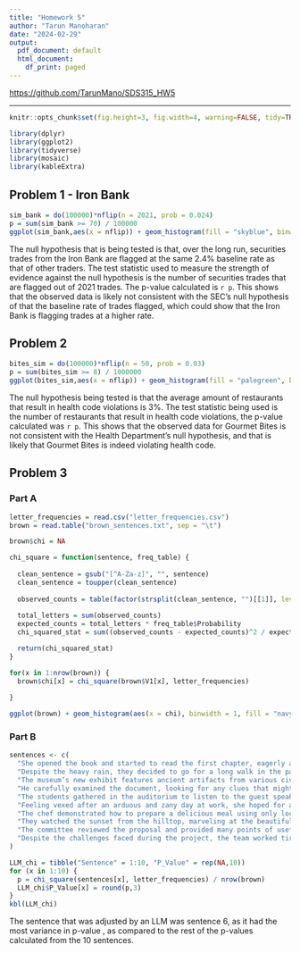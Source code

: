 ```yaml
---
title: "Homework 5"
author: "Tarun Manoharan"
date: "2024-02-29"
output:
  pdf_document: default
  html_document:
    df_print: paged
---
```


[https://github.com/TarunMano/SDS315_HW5](https://github.com/TarunMano/SDS315_HW5)

***

```r
knitr::opts_chunk$set(fig.height=3, fig.width=4, warning=FALSE, tidy=TRUE, tidy.opts=list(width.cutoff=60))
```

```r
library(dplyr)
library(ggplot2)
library(tidyverse)
library(mosaic)
library(kableExtra)
```

## Problem 1 - Iron Bank
```r
sim_bank = do(100000)*nflip(n = 2021, prob = 0.024)
p = sum(sim_bank >= 70) / 100000
ggplot(sim_bank,aes(x = nflip)) + geom_histogram(fill = "skyblue", binwidth = 1) +  geom_vline(xintercept = 70)
```

The null hypothesis that is being tested is that, over the long run, securities trades from the Iron Bank are flagged at the same 2.4% baseline rate as that of other traders. The test statistic used to measure the strength of evidence against the null hypothesis is the number of securities trades that are flagged out of 2021 trades. The p-value calculated is `r p`. This shows that the observed data is likely not consistent with the SEC's null hypothesis of that the baseline rate of trades flagged, which could show that the Iron Bank is flagging trades at a higher rate.  

## Problem 2 
```r
bites_sim = do(100000)*nflip(n = 50, prob = 0.03)
p = sum(bites_sim >= 8) / 1000000
ggplot(bites_sim,aes(x = nflip)) + geom_histogram(fill = "palegreen", bins = 10) +  geom_vline(xintercept = 8)
```

The null hypothesis being tested is that the average amount of restaurants that result in health code violations is 3%. The test statistic being used is the number of restaurants that result in health code violations, the p-value calculated was `r p`. This shows that the observed data for Gourmet Bites is not consistent with the Health Department's null hypothesis, and that is likely that Gourmet Bites is indeed violating health code. 

## Problem 3

### Part A
```r
letter_frequencies = read.csv("letter_frequencies.csv")
brown = read.table("brown_sentences.txt", sep = "\t")

brown$chi = NA

chi_square = function(sentence, freq_table) {
  
  clean_sentence = gsub("[^A-Za-z]", "", sentence)
  clean_sentence = toupper(clean_sentence)
  
  observed_counts = table(factor(strsplit(clean_sentence, "")[[1]], levels = freq_table$Letter))
  
  total_letters = sum(observed_counts)
  expected_counts = total_letters * freq_table$Probability
  chi_squared_stat = sum((observed_counts - expected_counts)^2 / expected_counts)

  return(chi_squared_stat)
}

for(x in 1:nrow(brown)) {
  brown$chi[x] = chi_square(brown$V1[x], letter_frequencies)
  
}

ggplot(brown) + geom_histogram(aes(x = chi), binwidth = 1, fill = "navy")
```

### Part B
```r
sentences <- c(
  "She opened the book and started to read the first chapter, eagerly anticipating what might come next.",
  "Despite the heavy rain, they decided to go for a long walk in the park, crossing the main avenue by the fountain in the center.",
  "The museum’s new exhibit features ancient artifacts from various civilizations around the world.",
  "He carefully examined the document, looking for any clues that might help solve the mystery.",
  "The students gathered in the auditorium to listen to the guest speaker’s inspiring lecture.",
  "Feeling vexed after an arduous and zany day at work, she hoped for a peaceful and quiet evening at home, cozying up after a quick dinner with some TV, or maybe a book on her upcoming visit to Auckland.",
  "The chef demonstrated how to prepare a delicious meal using only locally sourced ingredients, focusing mainly on some excellent dinner recipes from Spain.",
  "They watched the sunset from the hilltop, marveling at the beautiful array of colors in the sky.",
  "The committee reviewed the proposal and provided many points of useful feedback to improve the project’s effectiveness.",
  "Despite the challenges faced during the project, the team worked tirelessly to ensure its successful completion, resulting in a product that exceeded everyone’s expectations."
)

LLM_chi = tibble("Sentence" = 1:10, "P_Value" = rep(NA,10))
for (x in 1:10) {
  p = chi_square(sentences[x], letter_frequencies) / nrow(brown)
  LLM_chi$P_Value[x] = round(p,3)
}
kbl(LLM_chi)
```


The sentence that was adjusted by an LLM was sentence 6, as it had the most variance in p-value , as compared to the rest of the p-values calculated from the 10 sentences. 